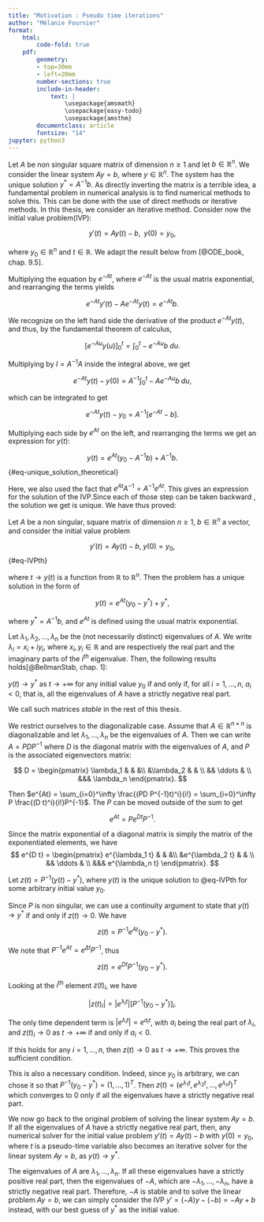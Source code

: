```yaml
---
title: "Motivation : Pseudo time iterations"
author: "Mélanie Fournier"
format: 
    html:
        code-fold: true
    pdf:
        geometry: 
        - top=30mm
        - left=20mm
        number-sections: true
        include-in-header: 
            text: |
                \usepackage{amsmath}
                \usepackage{easy-todo}
                \usepackage{amsthm}
        documentclass: article
        fontsize: "14"
jupyter: python3
---
```





Let $A$ be non singular square matrix of dimension $n\geq 1$ and let $b\in\mathbb{R}^n$. We consider the linear system $Ay = b$, where $y \in \mathbb{R}^n$. The system has the unique solution $y^* = A^{-1}b$. As directly inverting the matrix is a terrible idea, a fundamental problem in numerical analysis is to find numerical methods to solve this. This can be done with the use of direct methods or iterative methods. In this thesis, we consider an iterative method. Consider now the initial value problem(IVP):

$$
y'(t) = Ay(t)- b, \; \;  y(0) = y_0,
$$

where $y_0\in \mathbb{R}^n$ and $t\in \mathbb{R}$. We adapt the result below from [@ODE_book, chap. 9.5]. 

Multiplying the equation by $e^{-At}$, where $e^{-At}$ is the usual matrix exponential, and rearranging the terms yields 

$$
e^{-At}y'(t) - Ae^{-At}y(t) = e^{-At}b.
$$

We recognize on the left hand side the derivative of the product $e^{-At}y(t)$, and thus, by the fundamental theorem of calculus,

$$
\left[ e^{-Au}y(u)\right]_0^t = \int_0^t -e^{-Au}b \; du.
$$

Multiplying by $I = A^{-1}A$ inside the integral above, we get 


$$
e^{-At}y(t) - y(0) = A^{-1} \int_0^t -Ae^{-Au}b \; du,
$$

which can be integrated to get

$$
e^{-At}y(t) - y_0 = A^{-1}\left[e^{-At} - b\right].
$$


Multiplying each side by $e^{At}$ on the left, and rearranging the terms we get an expression for $y(t)$:

$$
y(t) = e^{At}(y_0 - A^{-1}b) + A^{-1}b.
$${#eq-unique_solution_theoretical}

Here, we also used the fact that $e^{At}A^{-1} = A^{-1}e^{At}$. This gives an expression for the solution of the IVP.Since each of those step can be taken backward , the solution we get is unique. We have thus proved:

::: {#thm-ODEtheoretical}

Let $A$ be a non singular, square matrix of dimension $n\geq 1$, $b\in\mathbb{R}^n$ a vector, and consider the initial value problem 

$$
y'(t) = Ay(t) - b, \; y(0) = y_0,
$$ {#eq-IVPth}

where $t \rightarrow y(t)$ is a function from $\mathbb{R}$ to $\mathbb{R}^n$. Then the problem has a unique solution in the form of

$$
y(t) = e^{At}(y_0 - y^*) + y^*,
$$

where $y^* = A^{-1}b$, and $e^{At}$ is defined using the usual matrix exponential. 

:::


Let $\lambda_1 , \lambda_2 , \dots , \lambda_n$ be the (not necessarily distinct) eigenvalues of $A$. We write $\lambda_i = x_i + iy_i$, where $x_i,y_i \in \mathbb{R}$ and are respectively the real part and the imaginary parts of the $i^{th}$ eigenvalue. Then, the following results holds[@BellmanStab, chap. 1]:



:::{#thm-steadyState}

 $y(t) \to y^*$ as $t \to +\infty$ for any initial value $y_0$ if and only if, for all $i = 1 , \dots , n$, $a_i <0$, that is, all the eigenvalues of $A$ have a strictly negative real part.

:::

We call such matrices *stable* in the rest of this thesis. 



:::{.proof}
We restrict ourselves to the diagonalizable case. Assume that $A\in\mathbb{R}^{n\times n}$ is diagonalizable and let $\lambda_1,\dots,\lambda_n$ be the eigenvalues of $A$. Then we can write $A = PD P^{-1}$ where $D$ is the diagonal matrix with the eigenvalues of $A$, and $P$ is the associated eigenvectors matrix:

$$
D = \begin{pmatrix}   
\lambda_1 & & &\\
&\lambda_2 & &  \\
&& \ddots & \\
&&& \lambda_n 
\end{pmatrix}.
$$

Then $e^{At} = \sum_{i=0}^\infty \frac{(PD P^{-1}t)^i}{i!} = \sum_{i=0}^\infty P \frac{(D t)^i}{i!}P^{-1}$. The $P$ can be moved outside of the sum to get 

$$
e^{At} = P e^{D t}P^{-1}.
$$

Since the matrix exponential of a diagonal matrix is simply the matrix of the exponentiated elements, we have
$$
e^{D t} = \begin{pmatrix}   
e^{\lambda_1 t} & & &\\
&e^{\lambda_2 t} & &  \\
&& \ddots & \\
&&& e^{\lambda_n t}
\end{pmatrix}.
$$


Let $z(t) = P^{-1}(y(t)-y^*)$, where $y(t)$ is the unique solution to @eq-IVPth for some arbitrary initial value $y_0$. 

Since $P$ is non singular, we can use a continuity argument to state that $y(t) \to y^*$ if and only if $z(t) \to 0$. We have

$$
z(t) = P^{-1} e^{At}(y_0-y^*).
$$

We note that $P^{-1} e^{At} = e^{\Delta t} P^{-1}$, thus

$$
z(t) = e^{D t} P^{-1}(y_0-y^*).
$$


Looking at the $i^{\text{th}}$ element $z(t)_i$, we have 

$$
|z(t)_i| = |e^{\lambda_i t}|\left[ P^{-1}(y_0-y^*)\right]_i.
$$

The only time dependent term is  $|e^{\lambda_i t}| = e^{a_it}$, with $a_i$ being the real part of $\lambda_i$, and $z(t)_i \to 0$ as $t \to +\infty$ if and only if $a_i<0$.

If this holds for any $i = 1, \dots , n$, then $z(t) \to 0$ as $t\to +\infty$. This proves the sufficient condition.

This is also a necessary condition. Indeed, since $y_0$ is arbitrary, we can chose it so that $P^{-1}(y_0-y^*) = (1, \dots , 1)^T$. Then $z(t) = (e^{\lambda_1 t}, e^{\lambda_2 t}, \dots , e^{\lambda_n t})^T$ which converges to $0$ only if all the eigenvalues have a strictly negative real part.

:::


:::{.remark}

:::


We now go back to the original problem of solving the linear system $Ay = b$. If all the eigenvalues of $A$ have a strictly negative real part, then, any numerical solver for the initial value problem $y'(t) = Ay(t) - b$ with $y(0) = y_0$, where $t$ is a pseudo-time variable also becomes an iterative solver for the linear system $Ay = b$, as $y(t) \to y^*$. 


:::{.remark}

The eigenvalues of $A$ are $\lambda_1, \dots , \lambda_n$. If all these eigenvalues have a strictly positive real part, then the eigenvalues of $-A$, which are $-\lambda_1, \dots , -\lambda_n$, have a strictly negative real part. Therefore, $-A$ is stable and to solve the linear problem $Ay = b$, we can simply consider the IVP $y' = (-A)y - (-b) = -Ay+b$ instead, with our best guess of $y^*$ as the initial value.
:::